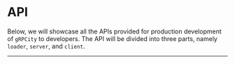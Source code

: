 
# API

Below, we will showcase all the APIs provided for production development of `gRPCity` to developers. The API will be divided into three parts, namely `loader`, `server`, and `client`.

---

<Cards>
  <Cards.Card
    title="gRPC Loader →"
    href="/en/apis/grpcloader"
  />
  <Cards.Card
    title="Server →"
    href="/en/apis/server"
  />
  <Cards.Card
    title="Client Proxy →"
    href="/en/apis/client-proxy"
  />
</Cards>
